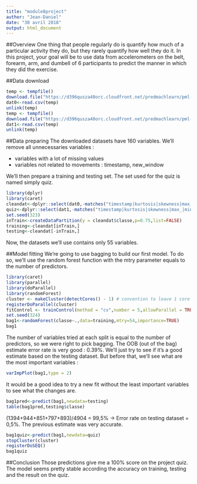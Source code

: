 ---
title: "module8project"
author: "Jean-Daniel"
date: "30 avril 2018"
output: html_document
---

##Overview
One thing that people regularly do is quantify how much of a particular activity they do, but they rarely quantify how well they do it. In this project, your goal will be to use data from accelerometers on the belt, forearm, arm, and dumbell of 6 participants to predict the manner in which they did the exercise.

##Data download
```{r download,cache=TRUE}
temp <- tempfile()
download.file("https://d396qusza40orc.cloudfront.net/predmachlearn/pml-training.csv",temp)
dat0<-read.csv(temp)
unlink(temp)
temp <- tempfile()
download.file("https://d396qusza40orc.cloudfront.net/predmachlearn/pml-testing.csv",temp)
dat1<-read.csv(temp)
unlink(temp)
```

##Data preparing
The downloaded datasets have 160 variables. We'll remove all unnecessaries variables : 

 * variables with a lot of missing values
 * variables not related to movements : timestamp, new_window

We'll then prepare a training and testing set. 
The set used for the quiz is named simply quiz.
```{r cleaning, warning=FALSE, message=FALSE}
library(dplyr)
library(caret)
cleandat<-dplyr::select(dat0,-matches("timestamp|kurtosis|skewness|max_|min_|amplitude_|var_|avg_|stddev_"),-c(X,new_window))
quiz<-dplyr::select(dat1,-matches("timestamp|kurtosis|skewness|max_|min_|amplitude_|var_|avg_|stddev_"),-c(X,new_window))
set.seed(323)
inTrain<-createDataPartition(y = cleandat$classe,p=0.75,list=FALSE)
training<-cleandat[inTrain,]
testing<-cleandat[-inTrain,]
```
Now, the datasets we'll use contains only 55 variables.

##Model fitting
We're going to use bagging to build our first model. 
To do so, we'll use the random forest function with the mtry parameter equals to the number of predictors.
```{r modelfit, warning=FALSE, message=FALSE}
library(caret)
library(parallel)
library(doParallel)
library(randomForest)
cluster <- makeCluster(detectCores() - 1) # convention to leave 1 core for OS
registerDoParallel(cluster)
fitControl <- trainControl(method = "cv",number = 5,allowParallel = TRUE)
set.seed(324)
bag1<-randomForest(classe~.,data=training,mtry=54,importance=TRUE)
bag1
```
The number of variables tried at each split is equal to the number of predictors, so we were right to pick bagging. 
The OOB (out of the bag) estimate error rate is very good : 0.39%. 
We'll just try to see if it's a good estimate based on the testing dataset.
But before that, we'll see what are the most important variables :
```{r gini}
varImpPlot(bag1,type = 2)
```
It would be a good idea to try a new fit without the least important variables to see what the changes are.

```{r bagging1}
bag1pred<-predict(bag1,newdata=testing)
table(bag1pred,testing$classe)

```
(1394+944+851+797+893)/4904 = 99,5% -> Error rate on testing dataset = 0,5%. The previous estimate was very accurate.
```{r bagging2}
bag1quiz<-predict(bag1,newdata=quiz)
stopCluster(cluster)
registerDoSEQ()
bag1quiz
```
##Conclusion
Those predictions give me a 100% score on the project quiz. 
The model seems pretty stable according the accuracy on training, testing and the result on the quiz. 

